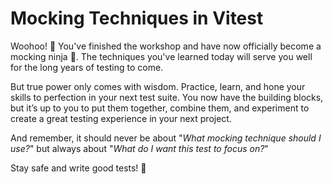 # Mocking Techniques in Vitest

<EpicVideo url="https://www.epicweb.dev/workshops/mocking-techniques-in-vitest/workshop-outro/mocking-techniques-in-vitest-outro" />

Woohoo! :tada: You've finished the workshop and have now officially become a mocking ninja 🥷. The techniques you've learned today will serve you well for the long years of testing to come.

But true power only comes with wisdom. Practice, learn, and hone your skills to perfection in your next test suite. You now have the building blocks, but it’s up to you to put them together, combine them, and experiment to create a great testing experience in your next project.

And remember, it should never be about "_What mocking technique should I use?_" but always about "_What do I want this test to focus on?_"

Stay safe and write good tests! :wave:
